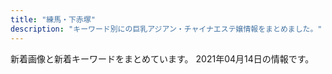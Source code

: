 ```yaml
---
title: "練馬・下赤塚"
description: "キーワード別にの巨乳アジアン・チャイナエステ嬢情報をまとめました。"
---
```


新着画像と新着キーワードをまとめています。
2021年04月14日の情報です。

<DmmAffiliateIns />
<KeywordTable
  shops={
    [
    {
        "url": "http://evergrace.tyo.cm/",
        "img_links": [],
        "keywords": {},
        "name": "\u30b8\u30e3\u30b9\u30df\u30f3",
        "station": "\u6210\u5897\u99c5"
    },
    {
        "keywords": {
            "95": 1,
            "G": 1,
            "80": 1,
            "C": 4,
            "88": 1,
            "86": 1,
            "F": 4,
            "91": 3,
            "84": 1,
            "93": 1,
            "83": 2,
            "D": 2
        },
        "name": "\u30e9\u30b1\u30b7\u30b9\u5927\u6cc9\u5b66\u5712",
        "img_links": [
            "http://lachesis.este88.com/gals/tumugi1.jpg",
            "https://lachesis.este88.com/gals/yuno1.jpg",
            "http://lachesis.este88.com/gals/itika1.jpg",
            "http://lachesis.este88.com/gals/narumi4.jpg",
            "http://lachesis.este88.com/images/sysh3bar.png",
            "https://lachesis.este88.com/gals/maria1.jpg",
            "https://lachesis.este88.com/gals/aoi1.jpg",
            "https://lachesis.este88.com/gals/miho1.jpg",
            "http://lachesis.este88.com/gals/minami2.jpg",
            "http://lachesis.este88.com/gals/itika2.jpg",
            "http://lachesis.este88.com/gals/yuno2.jpg",
            "https://lachesis.este88.com/gals/narumi1.jpg",
            "http://lachesis.este88.com/gals/maria1.jpg",
            "http://lachesis.este88.com/gals/miku3.jpg",
            "http://lachesis.este88.com/gals/mao2.jpg",
            "https://lachesis.este88.com/images/bg_header.jpg",
            "http://lachesis.este88.com/gals/miku2.jpg",
            "http://lachesis.este88.com/gals/yuno3.jpg",
            "http://lachesis.este88.com/gals/itika3.jpg",
            "http://lachesis.este88.com/gals/rinnka1.jpg",
            "http://lachesis.este88.com/gals/rinnka2.jpg",
            "http://lachesis.este88.com/gals/aoi2.jpg",
            "http://lachesis.este88.com/gals/miku1.jpg",
            "https://lachesis.este88.com/gals/miku1.jpg",
            "https://lachesis.este88.com/images/info5.jpg",
            "http://lachesis.este88.com/gals/mao1.jpg",
            "http://momipara.jp/img/link/momi234.jpg",
            "http://lachesis.este88.com/gals/miho1.jpg",
            "http://lachesis.este88.com/images/bg_header.jpg",
            "http://lachesis.este88.com/gals/narumi2.jpg",
            "https://lachesis.este88.com/images/sysh3bar.png",
            "http://lachesis.este88.com/gals/minami1.jpg",
            "http://lachesis.este88.com/images/line.jpg",
            "http://lachesis.este88.com/gals/narumi1.jpg",
            "https://lachesis.este88.com/gals/minami1.jpg",
            "http://lachesis.este88.com/gals/aoi3.jpg",
            "http://lachesis.este88.com/images/info5.jpg",
            "http://lachesis.este88.com/gals/rinnka4.jpg",
            "https://lachesis.este88.com/gals/itika1.jpg",
            "http://lachesis.este88.com/gals/miho2.jpg",
            "https://lachesis.este88.com/gals/mao1.jpg",
            "http://lachesis.este88.com/gals/yuno1.jpg",
            "http://lachesis.este88.com/gals/tumugi2.jpg",
            "https://lachesis.este88.com/images/line.jpg",
            "https://lachesis.este88.com/gals/tumugi1.jpg",
            "http://lachesis.este88.com/gals/rinnka3.jpg",
            "http://lachesis.este88.com/images/bg_header3.jpg",
            "http://lachesis.este88.com/gals/aoi1.jpg",
            "http://lachesis.este88.com/gals/tumugi3.jpg",
            "http://lachesis.este88.com/gals/miho3.jpg",
            "http://lachesis.este88.com/gals/narumi3.jpg",
            "https://lachesis.este88.com/images/bg_header3.jpg",
            "https://lachesis.este88.com/gals/rinnka1.jpg"
        ],
        "url": "http://lachesis.este88.com/",
        "station": "\u5927\u6cc9\u5b66\u5712\u99c5"
    },
    {
        "name": "\u59eb\u306e\u3086\u3073\u3055\u304d",
        "img_links": [
            "http://nymphe-est.biz/images/m1.png",
            "http://nymphe-est.biz/images/cg03.jpg",
            "http://nymphe-est.biz/images/m4.png",
            "http://nymphe-est.biz/images/m6.png",
            "http://nymphe-est.biz/images/bur.jpg",
            "http://nymphe-est.biz/images/fla.jpg",
            "http://nymphe-est.biz/images/tit3.jpg",
            "http://nymphe-est.biz/images/bul.jpg",
            "http://nymphe-est.biz/images/tit2.jpg",
            "http://nymphe-est.biz/images/tit4.jpg",
            "http://nymphe-est.biz/images/m5.png",
            "http://nymphe-est.biz/images/tit5.jpg",
            "http://nymphe-est.biz/images/tm.jpg",
            "http://nymphe-est.biz/images/m2.png",
            "http://nymphe-est.biz/images/no.png",
            "http://nymphe-est.biz/images/tit6.jpg",
            "http://nymphe-est.biz/images/cg01.jpg",
            "http://nymphe-est.biz/images/top.png",
            "http://nymphe-est.biz/images/spt.png",
            "http://nymphe-est.biz/images/stal.jpg",
            "http://nymphe-est.biz/images/m3.png",
            "http://nymphe-est.biz/images/cg02.jpg",
            "http://nymphe-est.biz/images/accl.jpg",
            "http://nymphe-est.biz/images/stat.jpg"
        ],
        "keywords": {
            "E": 1,
            "D": 2
        },
        "url": "http://nymphe-est.biz/",
        "station": "\u6771\u6b66\u7df4\u99ac\u99c5\u5317\u53e3"
    },
    {
        "url": "http://tenpo2.iest.info/",
        "name": "\u6e29",
        "img_links": [],
        "station": "\u4e0a\u677f\u6a4b\u99c5\u5317\u53e3",
        "keywords": {}
    },
    {
        "img_links": [
            "http://www.bishoujo.relaxmens.com/images/top01.png",
            "http://www.bishoujo.relaxmens.com/images/osusume01.png",
            "http://www.bishoujo.relaxmens.com/files/008.jpg",
            "http://www.bishoujo.relaxmens.com/images/top02-left.png",
            "http://www.bishoujo.relaxmens.com/images/top003.png",
            "http://www.bishoujo.relaxmens.com/files/007.jpg",
            "http://www.bishoujo.relaxmens.com/photo_news/upimg/69006605d742b90036_0.jpg",
            "http://www.bishoujo.relaxmens.com/images/nav-001.png",
            "http://www.bishoujo.relaxmens.com/images/nav-005.png",
            "http://www.bishoujo.relaxmens.com/images/nav-006.png",
            "http://www.bishoujo.relaxmens.com/photo_news/upimg/69006605d742b90036_2.jpg",
            "http://www.bishoujo.relaxmens.com/files/006.jpg",
            "http://www.bishoujo.relaxmens.com/files/004.jpg",
            "http://www.bishoujo.relaxmens.com/images/nav-002.png",
            "http://www.bishoujo.relaxmens.com/photo_news/upimg/69006605d742b90036_1.jpg",
            "http://www.bishoujo.relaxmens.com/images/nav-003.png",
            "http://www.bishoujo.relaxmens.com/images/tel.png",
            "http://www.bishoujo.relaxmens.com/images/nav-004.png"
        ],
        "name": "\u7f8e\u5c11\u5973\u5b66\u5712",
        "station": "\u7df4\u99ac\u99c5\u897f\u53e3",
        "keywords": {},
        "url": "http://www.bishoujo.relaxmens.com/"
    },
    {
        "img_links": [
            "http://www.seoul.esjp.info/img/nav-004.png",
            "http://www.seoul.esjp.info/img/nav-001.png",
            "http://www.seoul.esjp.info/files/012.jpg",
            "http://www.seoul.esjp.info/files/015.jpg",
            "http://www.seoul.esjp.info/img/change-001.png",
            "http://www.seoul.esjp.info/img/nav-006.png",
            "http://www.seoul.esjp.info/files/011.jpg",
            "http://www.seoul.esjp.info/img/change-006.png",
            "http://www.seoul.esjp.info/files/010.jpg",
            "http://www.seoul.esjp.info/img/change-005.png",
            "http://www.seoul.esjp.info/files/001.jpg",
            "http://www.seoul.esjp.info/img/nav-005.png",
            "http://www.seoul.esjp.info/img/change-002.png",
            "http://www.seoul.esjp.info/img/foot.png",
            "http://www.seoul.esjp.info/files/005.jpg",
            "http://www.seoul.esjp.info/files/007.jpg",
            "http://www.seoul.esjp.info/img/recuit.png",
            "http://www.seoul.esjp.info/files/003.jpg",
            "http://www.seoul.esjp.info/files/008.jpg",
            "http://www.seoul.esjp.info/files/006.jpg",
            "http://www.seoul.esjp.info/img/main-top03.png",
            "http://www.seoul.esjp.info/files/013.jpg",
            "http://www.seoul.esjp.info/img/nav-002.png",
            "http://www.seoul.esjp.info/img/main-top01.png",
            "http://www.seoul.esjp.info/img/nav-003.png",
            "http://www.seoul.esjp.info/img/head.png",
            "http://www.seoul.esjp.info/files/004.jpg",
            "http://www.seoul.esjp.info/img/change-004.png",
            "http://www.seoul.esjp.info/img/change-003.png"
        ],
        "station": "\u7df4\u99ac\u99c5\u897f\u53e3",
        "name": "\u7652\u3057\u306e\u90e8\u5c4b",
        "keywords": {
            "D": 4,
            "87": 1,
            "86": 3
        },
        "url": "http://www.seoul.esjp.info/"
    },
    {
        "img_links": [
            "http://himawari.est-u.com/images/therpist.jpg",
            "http://himawari.est-u.com/staff/sakura.jpg",
            "http://himawari.est-u.com/images/a1.jpg",
            "http://himawari.est-u.com/images/a2.jpg",
            "http://himawari.est-u.com/images/down.jpg",
            "http://himawari.est-u.com/images/index_02.jpg",
            "http://himawari.est-u.com/images/index_08.jpg",
            "http://himawari.est-u.com/staff/nami.jpg",
            "http://himawari.est-u.com/staff/yuki.jpg",
            "http://himawari.est-u.com/staff/asuka.jpg",
            "http://himawari.est-u.com/images/index2_08.jpg",
            "http://himawari.est-u.com/staff/izumi.jpg",
            "http://himawari.est-u.com/images/index_04.jpg",
            "http://himawari.est-u.com/staff/umi.jpg",
            "http://himawari.est-u.com/staff/aiko.jpg",
            "http://himawari.est-u.com/images/index_10.jpg"
        ],
        "station": "\u7df4\u99ac\u99c5\u5357\u53e3",
        "url": "http://himawari.est-u.com/",
        "name": "\u3072\u307e\u308f\u308a",
        "keywords": {
            "C": 7
        }
    },
    {
        "name": "\u59ff\u7f8e",
        "station": "\u3068\u304d\u308f\u53f0\u99c5\u5357\u53e3",
        "url": "http://www.sugatabi.mesthe.com/",
        "img_links": [
            "http://www.sugatabi.mesthe.com/files/004-02.jpg",
            "http://www.sugatabi.mesthe.com/images/shop/shop01.jpg",
            "http://www.sugatabi.mesthe.com/files/003.jpg",
            "http://www.sugatabi.mesthe.com/images/girl-z1.jpg",
            "http://www.sugatabi.mesthe.com/images/link_line.png",
            "http://www.sugatabi.mesthe.com/files/010-02.jpg",
            "http://www.sugatabi.mesthe.com/images/shop/shop03.jpg",
            "http://www.sugatabi.mesthe.com/images/girl-z2.jpg",
            "http://www.sugatabi.mesthe.com/files/009.jpg",
            "http://www.sugatabi.mesthe.com/files/006-02.jpg",
            "http://www.sugatabi.mesthe.com/files/001.jpg",
            "http://www.sugatabi.mesthe.com/images/mobile.jpg",
            "http://www.sugatabi.mesthe.com/files/008-02.jpg",
            "http://www.sugatabi.mesthe.com/files/010.jpg",
            "http://www.sugatabi.mesthe.com/images/bj3.png",
            "http://www.sugatabi.mesthe.com/files/009-02.jpg",
            "http://www.sugatabi.mesthe.com/files/008.jpg",
            "http://www.sugatabi.mesthe.com/files/004.jpg",
            "http://www.sugatabi.mesthe.com/images/shop/shop02.jpg",
            "http://www.sugatabi.mesthe.com/files/001-02.jpg",
            "http://www.sugatabi.mesthe.com/images/top_sche.png",
            "http://www.sugatabi.mesthe.com/files/005-02.jpg",
            "http://www.sugatabi.mesthe.com/images/top.jpg",
            "http://www.sugatabi.mesthe.com/files/005.jpg",
            "http://www.sugatabi.mesthe.com/files/006.jpg",
            "http://www.sugatabi.mesthe.com/images/staff_line.png",
            "http://www.sugatabi.mesthe.com/images/shop/shop04.jpg",
            "http://www.sugatabi.mesthe.com/files/002-02.jpg",
            "http://www.sugatabi.mesthe.com/files/002.jpg",
            "http://www.sugatabi.mesthe.com/files/003-02.jpg"
        ],
        "keywords": {
            "85": 1,
            "86": 3,
            "C": 2,
            "84": 1,
            "D": 7,
            "87": 4
        }
    },
    {
        "img_links": [
            "http://c-ikoi.work/images/3.jpg",
            "http://c-ikoi.work/images/mobile.jpg",
            "http://c-ikoi.work/images/2.jpg",
            "http://c-ikoi.work/images/line.png",
            "http://c-ikoi.work/images/sys3.png",
            "http://c-ikoi.work/images/sys2.jpg",
            "http://c-ikoi.work/images/rec2.png",
            "http://c-ikoi.work/images/rec1.png",
            "http://c-ikoi.work/img/rina1.jpg",
            "http://c-ikoi.work/images/int1.png",
            "http://c-ikoi.work/images/staff_t.jpg",
            "http://c-ikoi.work/img/yuki1.jpg",
            "http://c-ikoi.work/images/1.jpg",
            "http://c-ikoi.work/images/concept.jpg",
            "http://c-ikoi.work/img/moe1.jpg",
            "http://c-ikoi.work/images/head.jpg",
            "http://c-ikoi.work/images/news.jpg",
            "http://c-ikoi.work/img/aoi1.jpg",
            "http://c-ikoi.work/images/interior_t.jpg",
            "http://c-ikoi.work/images/4.jpg",
            "http://c-ikoi.work/images/int3.png",
            "http://c-ikoi.work/images/tel.jpg",
            "http://c-ikoi.work/images/sys1.jpg",
            "http://c-ikoi.work/images/int2.png"
        ],
        "url": "http://c-ikoi.work/",
        "name": "\u61a9",
        "keywords": {},
        "station": "\u5927\u5c71\u99c5\u5357\u53e3"
    },
    {
        "keywords": {},
        "station": "\u4e0b\u8d64\u585a\u99c5\u5317\u53e3",
        "img_links": [
            "http://www.es-kou.link/images/int1.png",
            "http://www.es-kou.link/images/b2.jpg",
            "http://www.es-kou.link/images/head.jpg",
            "http://www.es-kou.link/images/1.jpg",
            "http://www.es-kou.link/img/mimi1.jpg",
            "http://www.es-kou.link/images/2.jpg",
            "http://www.es-kou.link/images/s1.png",
            "http://www.es-kou.link/images/sys1.jpg",
            "http://www.es-kou.link/images/mobile.jpg",
            "http://www.es-kou.link/images/sys2.jpg",
            "http://www.es-kou.link/images/info.png",
            "http://www.es-kou.link/images/news.jpg",
            "http://www.es-kou.link/images/int2.png",
            "http://www.es-kou.link/img/nana1.jpg",
            "http://www.es-kou.link/images/sys3.png",
            "http://www.es-kou.link/images/staff_t.jpg",
            "http://www.es-kou.link/img/satomi1.jpg",
            "http://www.es-kou.link/images/3.jpg",
            "http://www.es-kou.link/images/interior_t.jpg",
            "http://www.es-kou.link/images/b1.jpg"
        ],
        "url": "http://www.es-kou.link/",
        "name": "\u7d05\u6708"
    },
    {
        "img_links": [
            "https://static.wixstatic.com/media/73ea4e_4f276738c0354f93b87840e2d55be62b~mv2.png",
            "https://static.wixstatic.com/media/56292f_4d626237c2cd4806b0251dae4554758e.jpg",
            "https://static.wixstatic.com/media/56292f_3dc196c69ac04338b46a28f7dc0f4df2.jpg",
            "https://static.wixstatic.com/media/73ea4e_73ca4971bac34776a53c8b09526abe0d~mv2.jpg"
        ],
        "station": "\u65b0\u685c\u53f0\u99c51\u756a\u51fa\u53e3",
        "name": "\u697d\u3005",
        "url": "https://1270791003.wixsite.com/mysite/",
        "keywords": {}
    },
    {
        "img_links": [
            "http://www.nerima-rose.com/images/rosa-sys_09a.jpg",
            "http://www.nerima-rose.com/images/nav/nav-acc.jpg",
            "http://www.nerima-rose.com/images/shop/11.jpg",
            "http://www.nerima-rose.com/images/staff/16/misaki2.jpg",
            "http://www.nerima-rose.com/images/index-rosa_04.jpg",
            "http://www.nerima-rose.com/images/shop/3/sh1.jpg",
            "http://www.nerima-rose.com/images/images/sys2018_03.jpg",
            "http://www.nerima-rose.com/images/staff/17/riri.jpg",
            "http://www.nerima-rose.com/images/shop/h1.jpg",
            "http://www.nerima-rose.com/images/aroma/r3.jpg",
            "http://www.nerima-rose.com/images/aroma/r1.jpg",
            "http://www.nerima-rose.com/images/rosa-sys_04.jpg",
            "http://www.nerima-rose.com/images/nav/nav-rec.jpg",
            "http://www.nerima-rose.com/images/index-rosa_09.jpg",
            "http://www.nerima-rose.com/images/images/sys2018_06.jpg",
            "http://www.nerima-rose.com/images/staff/16/kaori2.jpg",
            "http://www.nerima-rose.com/images/staff/17/2/ena.jpg",
            "http://www.nerima-rose.com/images/staff/16/aya2.jpg",
            "http://www.nerima-rose.com/images/aroma/r2.jpg",
            "http://www.nerima-rose.com/images/sys3.jpg",
            "http://www.nerima-rose.com/images/shop/4/s1.jpg",
            "http://www.nerima-rose.com/images/staff/17/2/nana.png",
            "http://www.nerima-rose.com/images/rosa-pindao_09.jpg",
            "http://www.nerima-rose.com/images/staff/17/2/kina.jpg",
            "http://www.nerima-rose.com/cgi-bin/topics/img/16-1.jpg",
            "http://www.nerima-rose.com/images/rosa-pindao_07.jpg",
            "http://www.nerima-rose.com/images/index-rosa_02.jpg"
        ],
        "name": "ROSE",
        "keywords": {
            "C": 8
        },
        "url": "http://www.nerima-rose.com/",
        "station": "\u7df4\u99ac\u99c5\u5357\u53e3"
    },
    {
        "name": "\u30b9\u30a6\u30a3\u30fc\u30c8",
        "station": "\u4e2d\u6751\u6a4b\u99c5\u5357\u53e3",
        "img_links": [
            "http://www.es-yas.click/images/int1.png",
            "http://www.es-yas.click/images/news.jpg",
            "http://www.es-yas.click/images/3.jpg",
            "http://www.es-yas.click/img/mari1.jpg",
            "http://www.es-yas.click/images/sirase.jpg",
            "http://www.es-yas.click/images/tel.jpg",
            "http://www.es-yas.click/images/mobile.jpg",
            "http://www.es-yas.click/images/head.jpg",
            "http://www.es-yas.click/images/sys1.png",
            "http://www.es-yas.click/images/int2.png",
            "http://www.es-yas.click/images/1.jpg",
            "http://www.es-yas.click/images/sys2.png",
            "http://www.es-yas.click/images/ac1.png",
            "http://www.es-yas.click/images/2.jpg",
            "http://www.es-yas.click/images/info.png",
            "http://www.es-yas.click/images/s1.png",
            "http://www.es-yas.click/images/interior_t.jpg",
            "http://www.es-yas.click/images/staff_t.jpg",
            "http://www.es-yas.click/img/riri1.jpg",
            "http://www.es-yas.click/img/sayuri1.jpg",
            "http://www.es-yas.click/images/newface.png"
        ],
        "url": "http://www.es-yas.click/",
        "keywords": {}
    },
    {
        "keywords": {},
        "url": "http://anzu.abnavi.info/",
        "station": "\u6210\u5897\u99c5",
        "name": "\u59eb",
        "img_links": []
    },
    {
        "station": "\u7df4\u99ac\u99c5\u5317\u53e3",
        "name": "\u3046\u3089\u3089",
        "keywords": {},
        "img_links": [
            "http://es-nerima.biz/wp-content/uploads/2016/10/eri.jpg",
            "http://cdn.dino-es.com/images/logo/88x31DinoEs.png",
            "http://es-nerima.biz/wp-content/uploads/2016/10/girl-1.jpg",
            "http://es-nerima.biz/wp-content/uploads/2016/10/gallery6.jpg",
            "http://es-nerima.biz/wp-content/uploads/2016/10/g3-250x330.jpg",
            "http://es-nerima.biz/wp-content/themes/template-salon2/images/massage-de_88_31.jpg",
            "http://es-nerima.biz/wp-content/themes/template-salon2/images/gallery-ttl.png",
            "http://es-nerima.biz/wp-content/uploads/2016/10/mika-250x330.jpg",
            "http://es-nerima.biz/wp-content/uploads/2016/10/gallery3.jpg",
            "http://es-nerima.biz/wp-content/themes/template-salon2/images/gallery4.jpg",
            "http://es-nerima.biz/wp-content/uploads/2016/10/gallery8.jpg",
            "http://es-nerima.biz/wp-content/uploads/2016/10/gallery2.jpg",
            "http://es-nerima.biz/wp-content/uploads/2016/10/g5.jpg",
            "http://es-nerima.biz/wp-content/themes/template-salon2/images/tel.png",
            "http://es-nerima.biz/wp-content/themes/template-salon2/images/pickup-frame.png",
            "http://es-nerima.biz/wp-content/themes/template-salon2/images/gallery1.jpg",
            "http://es-nerima.biz/wp-content/themes/template-salon2/images/slider1.jpg",
            "http://es-nerima.biz/wp-content/uploads/2016/10/g5-250x330.jpg",
            "http://es-nerima.biz/wp-content/uploads/2016/10/gallery8-600x600.jpg",
            "http://es-nerima.biz/wp-content/themes/template-salon2/images/camp-bnr.jpg",
            "http://es-nerima.biz/wp-content/uploads/2016/10/mika.jpg",
            "http://es-nerima.biz/wp-content/uploads/2016/10/gallery7.jpg",
            "http://es-nerima.biz/wp-content/themes/template-salon2/images/gallery3.jpg",
            "http://es-nerima.biz/wp-content/uploads/2016/10/eri-250x330.jpg",
            "http://es-nerima.biz/wp-content/themes/template-salon2/images/gallery2.jpg",
            "http://es-nerima.biz/wp-content/themes/template-salon2/images/magazine.jpg",
            "http://es-nerima.biz/wp-content/uploads/2016/10/g6-250x330.jpg",
            "http://es-nerima.biz/wp-content/uploads/2016/10/gallery5.jpg",
            "http://es-nerima.biz/wp-content/uploads/2016/10/girl-1-250x330.jpg",
            "http://es-nerima.biz/wp-content/uploads/2016/10/gallery1.jpg",
            "http://es-nerima.biz/wp-content/uploads/2016/10/g1-250x330.jpg",
            "http://es-nerima.biz/wp-content/uploads/2016/10/g6.jpg",
            "http://es-nerima.biz/wp-content/uploads/2016/10/g3.jpg",
            "http://es-nerima.biz/wp-content/uploads/2016/10/camp-bnr.jpg",
            "http://es-nerima.biz/wp-content/themes/template-salon2/images/news-ttl.png",
            "http://es-nerima.biz/wp-content/themes/template-salon2/images/newface-ttl.png",
            "http://es-nerima.biz/wp-content/uploads/2016/10/g4-250x330.jpg",
            "http://es-nerima.biz/wp-content/themes/template-salon2/images/pickup-ttl.png"
        ],
        "url": "http://es-nerima.biz/"
    },
    {
        "name": "\u697d\u697d",
        "station": "\u4e2d\u6751\u6a4b\u99c5",
        "img_links": [
            "http://www.e-rakuraku.info/images/s2.png",
            "http://www.e-rakuraku.info/images/mobile.png",
            "http://www.e-rakuraku.info/images/tite-gallery.png",
            "http://www.e-rakuraku.info/images/g5.jpg",
            "http://www.e-rakuraku.info/images/huiyuan.png",
            "http://www.e-rakuraku.info/images/nei_03.jpg",
            "http://www.e-rakuraku.info/images/tite-staff.png",
            "http://www.e-rakuraku.info/images/sr.png",
            "http://www.e-rakuraku.info/images/g3.jpg",
            "http://www.e-rakuraku.info/images/top.jpg",
            "http://www.e-rakuraku.info/images/g4.jpg",
            "http://www.e-rakuraku.info/images/g2.jpg",
            "http://www.e-rakuraku.info/images/g0.jpg",
            "http://www.e-rakuraku.info/images/newfacet.png",
            "http://www.e-rakuraku.info/images/g1.jpg",
            "http://www.e-rakuraku.info/images/tel.png",
            "http://www.e-rakuraku.info/images/newt.png",
            "http://www.e-rakuraku.info/images/s1.png"
        ],
        "keywords": {
            "C": 13
        },
        "url": "http://www.e-rakuraku.info/"
    },
    {
        "name": "AROMA PLAZA \u30a2\u30ed\u30de\u30d7\u30e9\u30b6",
        "url": "http://aroma-p.info/",
        "keywords": {},
        "img_links": [],
        "station": "\u77f3\u795e\u4e95\u516c\u5712\u99c5\u5357\u53e3"
    },
    {
        "img_links": [
            "http://www.akai-hana.esjp.info/files/006.jpg",
            "http://www.akai-hana.esjp.info/img/info/r3.jpg",
            "http://www.akai-hana.esjp.info/img/ttl_info.png",
            "http://www.akai-hana.esjp.info/img/slider/1.jpg",
            "http://www.akai-hana.esjp.info/files/003.jpg",
            "http://www.akai-hana.esjp.info/img/info/r7.jpg",
            "http://www.akai-hana.esjp.info/img/info/r2.jpg",
            "http://www.akai-hana.esjp.info/img/goback.jpg",
            "http://www.akai-hana.esjp.info/img/pickup.jpg",
            "http://www.akai-hana.esjp.info/img/info/r9.jpg",
            "http://www.akai-hana.esjp.info/img/btn_side_mobile.jpg",
            "http://www.akai-hana.esjp.info/img/info/r1.jpg",
            "http://www.akai-hana.esjp.info/files/001.jpg",
            "http://www.akai-hana.esjp.info/img/info/r5.jpg",
            "http://www.akai-hana.esjp.info/files/002.jpg",
            "http://www.akai-hana.esjp.info/img/ttl_news.png",
            "http://www.akai-hana.esjp.info/files/005.jpg",
            "http://www.akai-hana.esjp.info/img/info/r4.jpg",
            "http://www.akai-hana.esjp.info/img/info.jpg",
            "http://www.akai-hana.esjp.info/img/pixta_5216568_M.jpg",
            "http://www.akai-hana.esjp.info/files/004.jpg",
            "http://www.akai-hana.esjp.info/files/007.jpg",
            "http://www.akai-hana.esjp.info/img/pixta_5458114_M.jpg",
            "http://www.akai-hana.esjp.info/img/info/r8.jpg",
            "http://www.akai-hana.esjp.info/img/slider/2.jpg",
            "http://www.akai-hana.esjp.info/img/imasia_7981159_M.jpg",
            "http://www.akai-hana.esjp.info/img/tel.png",
            "http://www.akai-hana.esjp.info/img/btn_blog.jpg",
            "http://www.akai-hana.esjp.info/img/info/r6.jpg"
        ],
        "keywords": {
            "C": 19,
            "85": 2,
            "88": 4,
            "82": 2,
            "87": 6,
            "D": 10
        },
        "name": "\u8d64\u3044\u82b1",
        "station": "\u6210\u5897\u99c54\u756a\u51fa\u53e3",
        "url": "http://www.akai-hana.esjp.info/"
    },
    {
        "url": "http://rose.este.work/",
        "keywords": {},
        "img_links": [
            "http://rose.este.work/sys1.png",
            "http://rose.este.work/index-25.htm.jpg",
            "http://rose.este.work/unnamed.png",
            "http://rose.este.work/index-26.htm.jpg",
            "http://rose.este.work/totop.png",
            "http://rose.este.work/r4.jpg",
            "http://rose.este.work/resize_250.png",
            "http://rose.este.work/r5.jpg",
            "http://rose.este.work/r1.jpg",
            "http://rose.este.work/index-1.htm.jpg",
            "http://rose.este.work/r3.jpg",
            "http://rose.este.work/index-24.htm.jpg",
            "http://rose.este.work/re.jpg",
            "http://rose.este.work/resize_1500-450.jpg"
        ],
        "station": "\u6c5f\u53e4\u7530\u99c5\u5357\u53e3",
        "name": "\u512a\u30fb\u7f8e"
    },
    {
        "keywords": {},
        "station": "\u4e0a\u677f\u6a4b\u99c5\u5317\u53e3",
        "url": "http://www.relaxes.info/",
        "img_links": [
            "http://www.relaxes.info/up/uploads/20180315212810me.jpg",
            "http://www.relaxes.info/up/uploads/20210313172020j.jpg",
            "http://www.relaxes.info/images/info.jpg",
            "http://www.relaxes.info/images/ttl_qj.png",
            "http://www.relaxes.info/images/t2.png",
            "http://www.relaxes.info/images/ttl_staff.png",
            "http://www.relaxes.info/up/uploads/2017071800271212.jpg",
            "http://www.relaxes.info/images/s1.png",
            "http://www.relaxes.info/images/ttl_price.png",
            "http://www.relaxes.info/images/t1.png",
            "http://www.relaxes.info/images/header_bg.png",
            "http://www.relaxes.info/images/rec.png",
            "http://www.relaxes.info/images/price.jpg"
        ],
        "name": "\u8776"
    },
    {
        "img_links": [
            "http://www.hi-msg.com/dansin/images/p-5.jpg",
            "http://www.hi-msg.com/dansin/images/p-9-1.jpg",
            "http://www.hi-msg.com/dansin/images/p-2-1.jpg",
            "http://www.hi-msg.com/dansin/images/p-9.jpg",
            "http://www.hi-msg.com/dansin/images/p-6-1.jpg",
            "http://www.hi-msg.com/dansin/images/s_info.jpg",
            "http://www.hi-msg.com/dansin/images/1.jpg",
            "http://www.hi-msg.com/dansin/images/p-6.jpg",
            "http://www.hi-msg.com/dansin/images/top.jpg",
            "http://www.hi-msg.com/dansin/images/s_pick.jpg",
            "http://www.hi-msg.com/dansin/images/s_news.jpg",
            "http://www.hi-msg.com/dansin/images/p-5-1.jpg",
            "http://www.hi-msg.com/dansin/images/end1.jpg",
            "http://www.hi-msg.com/dansin/images/s_face.jpg",
            "http://www.hi-msg.com/dansin/images/top1.jpg",
            "http://www.hi-msg.com/dansin/images/p-2.jpg",
            "http://www.hi-msg.com/dansin/images/mobile.jpg",
            "http://www.hi-msg.com/dansin/images/nav.jpg",
            "http://www.hi-msg.com/dansin/images/p-7.jpg",
            "http://www.hi-msg.com/dansin/images/p-8.jpg"
        ],
        "url": "http://www.hi-msg.com/dansin/",
        "name": "\u6696\u5fc3",
        "station": "\u3068\u304d\u308f\u53f0\u99c5\u5357\u53e3",
        "keywords": {}
    },
    {
        "img_links": [],
        "keywords": {},
        "name": "\u3064\u307c\u307f",
        "url": "https://salasa.tokyo/",
        "station": "\u7df4\u99ac\u99c5\u897f\u53e3"
    },
    {
        "keywords": {
            "D": 72,
            "87": 12,
            "86": 24,
            "85": 36,
            "88": 24,
            "E": 60
        },
        "url": "http://margaret.ests.jp/",
        "name": "\u30de\u30fc\u30ac\u30ec\u30c3\u30c8",
        "img_links": [
            "http://margaret.ests.jp/images/mobile.jpg",
            "http://margaret.ests.jp/images/s_staff.png",
            "http://margaret.ests.jp/photos/sites/29/2021/01/2021011511194654.jpg",
            "http://margaret.ests.jp/images/s_news.jpg",
            "http://margaret.ests.jp/images/room1.jpg",
            "http://margaret.ests.jp/images/room2.jpg",
            "http://margaret.ests.jp/photos/sites/29/2020/04/2020041014190824.jpg",
            "http://margaret.ests.jp/photos/sites/29/2020/06/2020062814010219.jpeg",
            "http://margaret.ests.jp/images/info.jpg",
            "http://margaret.ests.jp/photos/sites/29/2020/04/2020040205541033.jpg",
            "http://margaret.ests.jp/images/s_service.png",
            "http://margaret.ests.jp/photos/sites/29/2020/03/2020032709162529.jpg",
            "http://margaret.ests.jp/images/service1.jpg",
            "http://margaret.ests.jp/photos/sites/29/2020/08/2020082222274080.jpeg",
            "http://margaret.ests.jp/images/service2.jpg",
            "http://margaret.ests.jp/photos/sites/29/2020/05/202005281752578.jpg",
            "http://margaret.ests.jp/photos/sites/29/2020/04/202004102157462.jpeg",
            "http://margaret.ests.jp/photos/sites/29/2020/06/202006301829174.jpeg",
            "http://margaret.ests.jp/images/room3.jpg",
            "http://margaret.ests.jp/photos/sites/29/2020/08/2020080615352994.jpeg",
            "http://margaret.ests.jp/images/service4.jpg",
            "http://margaret.ests.jp/images/room4.jpg",
            "http://margaret.ests.jp/images/s_pick.jpg",
            "http://margaret.ests.jp/photos/sites/29/2020/04/202004081414540.jpg",
            "http://margaret.ests.jp/images/top.jpg",
            "http://margaret.ests.jp/images/service3.jpg"
        ],
        "station": "\u685c\u53f0\u99c5\u5317\u53e3"
    },
    {
        "img_links": [
            "http://c-sakura.work/images/2.jpg",
            "http://c-sakura.work/images/interior_t.jpg",
            "http://c-sakura.work/images/tel.jpg",
            "http://c-sakura.work/images/head.jpg",
            "http://c-sakura.work/img/yuri1.jpg",
            "http://c-sakura.work/img/yuyu1.jpg",
            "http://c-sakura.work/images/int2.png",
            "http://c-sakura.work/images/info.png",
            "http://c-sakura.work/images/3.jpg",
            "http://c-sakura.work/images/news.png",
            "http://c-sakura.work/images/staff_t.jpg",
            "http://c-sakura.work/images/sys1.png",
            "http://c-sakura.work/images/int1.png",
            "http://c-sakura.work/img/ami1.jpg",
            "http://c-sakura.work/images/sisu.png",
            "http://c-sakura.work/images/mobile.jpg",
            "http://c-sakura.work/images/1.jpg"
        ],
        "url": "http://c-sakura.work/",
        "name": "\u9577\u4e45*\u3061\u3087\u3046\u304d\u3085\u3046",
        "station": "\u4e0b\u8d64\u585a\u99c5\u5317\u53e3",
        "keywords": {}
    },
    {
        "url": "http://moonlove.est-u.com/",
        "station": "\u7df4\u99ac\u99c5\u5317\u53e3",
        "img_links": [
            "http://moonlove.est-u.com/images/s3.jpg",
            "http://moonlove.est-u.com/images/icon_000.jpg",
            "http://moonlove.est-u.com/images/index_14.jpg",
            "http://moonlove.est-u.com/staff/nami.jpg",
            "http://moonlove.est-u.com/images/s1.jpg",
            "http://moonlove.est-u.com/staff/ayumi.jpg",
            "http://moonlove.est-u.com/images/index_19.jpg",
            "http://moonlove.est-u.com/images/index_13.jpg",
            "http://moonlove.est-u.com/images/index3_06.jpg",
            "http://moonlove.est-u.com/images/index_08.jpg",
            "http://moonlove.est-u.com/images/s6.jpg",
            "http://moonlove.est-u.com/images/index1_06.jpg",
            "http://moonlove.est-u.com/images/index_10.jpg",
            "http://moonlove.est-u.com/staff/miki.jpg",
            "http://moonlove.est-u.com/images/index2_06.jpg",
            "http://moonlove.est-u.com/images/index_17.jpg",
            "http://moonlove.est-u.com/images/index_07.jpg",
            "http://moonlove.est-u.com/images/index_05.jpg",
            "http://moonlove.est-u.com/images/s5.jpg",
            "http://moonlove.est-u.com/images/index_16.jpg",
            "http://moonlove.est-u.com/images/staff_09.jpg",
            "http://moonlove.est-u.com/images/s4.jpg",
            "http://moonlove.est-u.com/staff/sakura.jpg",
            "http://moonlove.est-u.com/images/index_12.jpg",
            "http://moonlove.est-u.com/images/index_04.jpg",
            "http://moonlove.est-u.com/images/index_15.jpg",
            "http://moonlove.est-u.com/images/s8.jpg",
            "http://moonlove.est-u.com/staff/kaori.jpg",
            "http://moonlove.est-u.com/images/index_02.jpg"
        ],
        "name": "\u6708\u306e\u604b",
        "keywords": {
            "C": 7
        }
    },
    {
        "name": "\u30aa\u30a2\u30b7\u30b9",
        "url": "http://oasis.akasuri.xyz/",
        "img_links": [
            "http://oasis.akasuri.xyz/images/c-photo.png",
            "http://oasis.akasuri.xyz/staff/s1.jpg",
            "http://oasis.akasuri.xyz/images/bar-photo.png",
            "http://oasis.akasuri.xyz/staff/s3.jpg",
            "http://oasis.akasuri.xyz/images/bar-staff.png",
            "http://oasis.akasuri.xyz/images/c-staff.png",
            "http://oasis.akasuri.xyz/staff/s2.jpg",
            "http://oasis.akasuri.xyz/images/c-top.png",
            "http://oasis.akasuri.xyz/images/b-tel.png",
            "http://oasis.akasuri.xyz/images/fotter.png"
        ],
        "keywords": {},
        "station": "\u6210\u5897\u99c5\u5357\u53e3"
    },
    {
        "img_links": [
            "http://ginzaangel.esnavi.work/news.jpg",
            "http://ginzaangel.esnavi.work/2/uploadimg/1601829474.jpeg",
            "http://ginzaangel.esnavi.work/staff_t.jpg",
            "http://ginzaangel.esnavi.work/int1.png",
            "http://ginzaangel.esnavi.work/2/uploadimg/1615989115.jpeg",
            "http://ginzaangel.esnavi.work/s1.png",
            "http://ginzaangel.esnavi.work/2/uploadimg/1615988408.jpeg",
            "http://ginzaangel.esnavi.work/2/uploadimg/1615988934.jpeg",
            "http://ginzaangel.esnavi.work/sys2.jpg",
            "http://ginzaangel.esnavi.work/head.jpg",
            "http://ginzaangel.esnavi.work/2/uploadimg/1595657062.jpeg",
            "http://ginzaangel.esnavi.work/sys1.jpg",
            "http://ginzaangel.esnavi.work/2/uploadimg/1615989033.jpeg"
        ],
        "keywords": {
            "88": 2,
            "89": 1,
            "90": 3
        },
        "station": "\u7df4\u99ac\u99c5\u897f\u53e3",
        "name": "\u7df4\u99ac\u306e\u5929\u4f7f",
        "url": "http://ginzaangel.esnavi.work/"
    },
    {
        "img_links": [
            "http://binrou.net/i/img/sta108.jpg",
            "http://binrou.net/i/img/sta118.jpg",
            "http://binrou.net/img/sta119.jpg",
            "http://binrou.net/i/img/sta92.jpg",
            "http://binrou.net/img/st109.jpg",
            "http://binrou.net/i/img/r1.jpg",
            "http://binrou.net/img/s116.jpg",
            "http://binrou.net/img/st116.jpg",
            "http://binrou.net/img/s112.jpg",
            "http://binrou.net/i/img/sta116.jpg",
            "http://binrou.net/img/st114.jpg",
            "http://binrou.net/i/img/sta80.jpg",
            "http://binrou.net/img/s117.jpg",
            "http://binrou.net/i/img/sta88.jpg",
            "http://binrou.net/img/st117.jpg",
            "http://binrou.net/i/img/r4.jpg",
            "http://binrou.net/i/img/sta117.jpg",
            "http://binrou.net/img/mo.png",
            "http://binrou.net/img/sta118.jpg",
            "http://binrou.net/img/sta112.jpg",
            "http://binrou.net/img/st115.jpg",
            "http://binrou.net/img/sta115.jpg",
            "http://binrou.net/img/s118.jpg",
            "http://binrou.net/img/botton.jpg",
            "http://binrou.net/i/img/sta115.jpg",
            "http://binrou.net/i/img/sta89.jpg",
            "http://binrou.net/img/sta117.jpg",
            "http://binrou.net/img/sta109.jpg",
            "http://binrou.net/img/sta114.jpg",
            "http://binrou.net/img/s115.jpg",
            "http://binrou.net/img/st119.jpg",
            "http://binrou.net/i/img/sta100.jpg",
            "http://binrou.net/img/sta111.jpg",
            "http://binrou.net/i/img/st118.jpg",
            "http://binrou.net/i/img/r2.jpg",
            "http://binrou.net/img/pickup20.jpg",
            "http://binrou.net/img/s111.jpg",
            "http://binrou.net/img/st118.jpg",
            "http://binrou.net/img/acc.jpg",
            "http://binrou.net/i/img/r3.jpg",
            "http://binrou.net/i/img/sta105.jpg",
            "http://binrou.net/i/img/sta111.jpg",
            "http://binrou.net/i/img/sta112.jpg",
            "http://binrou.net/img/sta116.jpg",
            "http://binrou.net/i/img/sta114.jpg",
            "http://binrou.net/i/img/sta104.jpg",
            "http://binrou.net/img/s119.jpg",
            "http://binrou.net/img/st111.jpg",
            "http://binrou.net/i/img/acc.jpg",
            "http://binrou.net/img/fla.jpg",
            "http://binrou.net/img/s114.jpg",
            "http://binrou.net/i/img/sta94.jpg",
            "http://binrou.net/i/img/sta98.jpg",
            "http://binrou.net/i/img/sta109.jpg",
            "http://binrou.net/i/img/sta97.jpg",
            "http://binrou.net/i/img/sta119.jpg",
            "http://binrou.net/img/st112.jpg"
        ],
        "url": "http://binrou.net/",
        "station": "\u7df4\u99ac\u99c5\u897f\u53e3",
        "name": "\u30ad\u30e9\u30ad\u30e9",
        "keywords": {
            "D": 2,
            "88": 1,
            "87": 4,
            "C": 17,
            "E": 6,
            "89": 1,
            "F": 1,
            "86": 4
        }
    },
    {
        "img_links": [
            "http://siesta.ests.jp/photos/sites/39/2021/01/2021011116333298.jpg",
            "http://siesta.ests.jp/images/acc4.jpg",
            "http://siesta.ests.jp/photos/sites/39/2021/04/2021040818055925.jpg",
            "http://siesta.ests.jp/images/mobile.jpg",
            "http://siesta.ests.jp/images/news.jpg",
            "http://siesta.ests.jp/images/info.jpg",
            "http://siesta.ests.jp/images/mobile1.jpg",
            "http://siesta.ests.jp/photos/sites/39/2021/01/2021011116333493.jpg",
            "http://siesta.ests.jp/images/s-recriut.jpg",
            "http://siesta.ests.jp/images/acc1.jpg",
            "http://siesta.ests.jp/images/acc3.jpg",
            "http://siesta.ests.jp/images/top.png",
            "http://siesta.ests.jp/images/acc2.jpg",
            "http://siesta.ests.jp/images/pick.jpg",
            "http://siesta.ests.jp/images/s-staff.jpg",
            "http://siesta.ests.jp/photos/sites/39/2021/01/2021011116333321.jpg"
        ],
        "url": "http://siesta.ests.jp/",
        "station": "\u5927\u6cc9\u5b66\u5712\u99c5\u5317\u53e3",
        "keywords": {
            "D": 15,
            "83": 5,
            "85": 10,
            "88": 5
        },
        "name": "\u30b7\u30a8\u30b9\u30bf"
    },
    {
        "img_links": [
            "http://sh-dafei.work/templets/default/pc/picture/s_news.png",
            "http://sh-dafei.work/uploads/200117/1-20011G614144B.jpg",
            "http://sh-dafei.work/templets/default/pc/picture/end1.jpg",
            "http://sh-dafei.work/uploads/allimg/180612/1-1P612160305350.jpg",
            "http://sh-dafei.work/uploads/181207/1-1Q20G40K63R.jpg",
            "http://sh-dafei.work/uploads/181206/1-1Q2061253211D.jpg",
            "http://sh-dafei.work/uploads/171031/1-1G0311G556445.jpg",
            "http://sh-dafei.work/uploads/200612/1-200612154534W8.jpg",
            "http://sh-dafei.work/uploads/190130/1-1Z130162635508.jpg",
            "http://sh-dafei.work/templets/default/pc/picture/staffs.png",
            "http://sh-dafei.work/uploads/210326/1-210326140613257.jpg",
            "http://sh-dafei.work/uploads/181206/1-1Q2061250494E.jpg",
            "http://sh-dafei.work/uploads/171031/1-1G0311G344914.jpg",
            "http://sh-dafei.work/uploads/201002/1-201002144Z11V.jpg",
            "http://sh-dafei.work/uploads/171031/1-1G0311G4095M.jpg",
            "http://sh-dafei.work/uploads/201113/1-20111314213cQ.jpg",
            "http://sh-dafei.work/uploads/210219/1-210219105500300.jpg",
            "http://sh-dafei.work/uploads/191115/1-191115132040J2.jpg",
            "http://sh-dafei.work/uploads/190329/1-1Z329151011c7.jpg",
            "http://sh-dafei.work/templets/default/pc/picture/s_pick.png",
            "http://sh-dafei.work/uploads/180227/1-1P22G40S5448.jpg",
            "http://sh-dafei.work/uploads/180612/1-1P6121601061c.jpg",
            "http://sh-dafei.work/uploads/181207/1-1Q20G35320X0.png",
            "http://sh-dafei.work/uploads/181206/1-1Q2061249563O.jpg",
            "http://sh-dafei.work/templets/default/pc/picture/face.png",
            "http://sh-dafei.work/uploads/171031/1-1G0311G531445.jpg",
            "http://sh-dafei.work/uploads/180612/1-1P612160029349.jpg",
            "http://sh-dafei.work/templets/default/pc/picture/s_staff.png",
            "http://sh-dafei.work/uploads/181206/1-1Q206125154224.jpg",
            "http://sh-dafei.work/uploads/190924/1-1Z924151334121.jpg",
            "http://sh-dafei.work/uploads/190301/1-1Z30116320A41.jpg",
            "http://sh-dafei.work/uploads/181214/1-1Q214154222511.jpg",
            "http://sh-dafei.work/uploads/190809/1-1ZP9125I01S.jpg",
            "http://sh-dafei.work/uploads/171031/1-1G0311G505933.jpg"
        ],
        "name": "\u5927\u5983",
        "url": "http://sh-dafei.work/",
        "station": "\u7df4\u99ac\u99c5\u897f\u53e3",
        "keywords": {}
    },
    {
        "img_links": [
            "http://ponfu-massage.work/i/img/sta42.jpg",
            "http://ponfu-massage.work/img/st44.jpg",
            "http://ponfu-massage.work/img/s44.jpg",
            "http://ponfu-massage.work/img/acc5.jpg",
            "http://ponfu-massage.work/img/acc2.jpg",
            "http://ponfu-massage.work/img/acc10.jpg",
            "http://ponfu-massage.work/img/acc3.jpg",
            "http://ponfu-massage.work/img/st42.jpg",
            "http://ponfu-massage.work/img/s43.jpg",
            "http://ponfu-massage.work/img/st41.jpg",
            "http://ponfu-massage.work/img/st46.jpg",
            "http://ponfu-massage.work/i/img/sta24.jpg",
            "http://ponfu-massage.work/img/sta38.jpg",
            "http://ponfu-massage.work/img/s39.jpg",
            "http://ponfu-massage.work/img/sta46.jpg",
            "http://ponfu-massage.work/img/s42.jpg",
            "http://ponfu-massage.work/i/img/sta44.jpg",
            "http://ponfu-massage.work/i/img/sta43.jpg",
            "http://ponfu-massage.work/img/sta39.jpg",
            "http://ponfu-massage.work/img/s38.jpg",
            "http://ponfu-massage.work/i/img/sta47.jpg",
            "http://ponfu-massage.work/img/st35.jpg",
            "http://ponfu-massage.work/i/img/r1.jpg",
            "http://ponfu-massage.work/i/img/r4.jpg",
            "http://ponfu-massage.work/i/img/r3.jpg",
            "http://ponfu-massage.work/img/sta42.jpg",
            "http://ponfu-massage.work/i/img/r2.jpg",
            "http://ponfu-massage.work/i/img/sta46.jpg",
            "http://ponfu-massage.work/img/s46.jpg",
            "http://ponfu-massage.work/img/sta44.jpg",
            "http://ponfu-massage.work/img/sta43.jpg",
            "http://ponfu-massage.work/img/sta28.jpg",
            "http://ponfu-massage.work/img/sta45.jpg",
            "http://ponfu-massage.work/img/acc8.jpg",
            "http://ponfu-massage.work/i/img/sta28.jpg",
            "http://ponfu-massage.work/img/sta30.jpg",
            "http://ponfu-massage.work/img/acc1.jpg",
            "http://ponfu-massage.work/img/st43.jpg",
            "http://ponfu-massage.work/i/img/sta41.jpg",
            "http://ponfu-massage.work/img/st45.jpg",
            "http://ponfu-massage.work/i/img/sta30.jpg",
            "http://ponfu-massage.work/img/sta41.jpg",
            "http://ponfu-massage.work/img/acc6.jpg",
            "http://ponfu-massage.work/img/acc9.jpg",
            "http://ponfu-massage.work/img/st18.jpg",
            "http://ponfu-massage.work/img/campian.jpg",
            "http://ponfu-massage.work/img/st30.jpg",
            "http://ponfu-massage.work/img/acc7.jpg",
            "http://ponfu-massage.work/img/st28.jpg",
            "http://ponfu-massage.work/img/st39.jpg",
            "http://ponfu-massage.work/img/sta35.jpg",
            "http://ponfu-massage.work/img/botton.jpg",
            "http://ponfu-massage.work/img/s30.jpg",
            "http://ponfu-massage.work/i/img/sta45.jpg",
            "http://ponfu-massage.work/i/img/sta39.jpg",
            "http://ponfu-massage.work/img/acc4.jpg",
            "http://ponfu-massage.work/img/s41.jpg",
            "http://ponfu-massage.work/i/img/st45.jpg",
            "http://ponfu-massage.work/img/s47.jpg",
            "http://ponfu-massage.work/img/st38.jpg",
            "http://ponfu-massage.work/img/s45.jpg",
            "http://ponfu-massage.work/img/sta47.jpg",
            "http://ponfu-massage.work/i/img/sta38.jpg",
            "http://ponfu-massage.work/img/st47.jpg"
        ],
        "keywords": {
            "89": 1,
            "88": 4,
            "C": 22,
            "E": 2,
            "85": 2,
            "D": 9,
            "84": 1,
            "F": 2,
            "86": 1,
            "87": 5
        },
        "name": "\u30dd\u30f3\u30d5\u30fc",
        "url": "http://ponfu-massage.work/",
        "station": "\u7df4\u99ac\u99c5\u897f\u53e3"
    },
    {
        "name": "\u30d1\u30ad\u30e9",
        "img_links": [
            "http://pakira-massage.work/img/botton.jpg",
            "http://pakira-massage.work/img/campian.jpg",
            "http://pakira-massage.work/img/st1.jpg",
            "http://pakira-massage.work/i/img/r3.jpg",
            "http://pakira-massage.work/img/s2.jpg",
            "http://pakira-massage.work/i/img/r5.jpg",
            "http://pakira-massage.work/img/mobile-1.png",
            "http://pakira-massage.work/img/sta1.jpg",
            "http://pakira-massage.work/i/img/r1.jpg",
            "http://pakira-massage.work/img/st2.jpg",
            "http://pakira-massage.work/img/sta2.jpg",
            "http://pakira-massage.work/img/s1.jpg",
            "http://pakira-massage.work/img/nos.jpg",
            "http://pakira-massage.work/i/img/r2.jpg",
            "http://pakira-massage.work/i/img/r6.jpg",
            "http://pakira-massage.work/img/head.jpg",
            "http://pakira-massage.work/i/img/r4.jpg",
            "http://pakira-massage.work/i/img/sta2.jpg",
            "http://pakira-massage.work/i/img/sta1.jpg",
            "http://pakira-massage.work/i/img/st1.jpg"
        ],
        "station": "\u8981\u753a\u99c55\u756a\u51fa\u53e3",
        "url": "http://pakira-massage.work/",
        "keywords": {
            "C": 11,
            "85": 2,
            "E": 1,
            "87": 1
        }
    }
]
}
/>
<DmmAffiliateScript />
